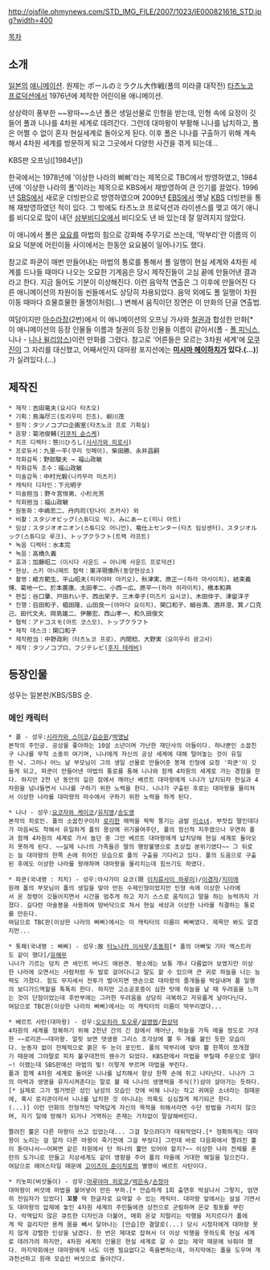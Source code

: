 http://ojsfile.ohmynews.com/STD_IMG_FILE/2007/1023/IE000821616_STD.jpg?width=400

[[목차]]
== 소개 ==
[[일본]]의 [[애니메이션]].
원제는 ポールのミラクル大作戦(폴의 미라클 대작전)
[[타츠노코 프로덕션]]에서 1976년에 제작한 어린이용 애니메이션. 

상상력이 풍부한 ~~왕따~~소년 폴은 생일선물로 인형을 받는데, 인형 속에 요정이 깃들어 폴과 니나를 4차원 세계로 데려간다. 그런데 대마왕이 부활해 니나를 납치하고, 폴은 어쩔 수 없이 혼자 현실세계로 돌아오게 된다. 이후 폴은 니나를 구출하기 위해 계속해서 4차원 세계를 방문하게 되고 그곳에서 다양한 사건을 겪게 되는데...

{{{#!html
<iframe width="560" height="420" src="http://www.youtube.com/embed/BYN1POQ0B4M?rel=0" frameborder="0" allowfullscreen></iframe>
}}}
KBS판 오프닝([1984년])

한국에서는 1978년에 '이상한 나라의 삐삐'라는 제목으로 TBC에서 방영하였고, 1984년에 '이상한 나라의 폴'이라는 제목으로 KBS에서 재방영하여 큰 인기를 끌었다. 1996년 [[SBS]]에서 새로운 더빙판으로 방영하였으며 2009년 [[EBS]]에서 옛날 [[KBS]] 더빙판을 통해 재방영하였던 적이 있다. 그 밖에도 타츠노코 프로덕션과 라이센스를 맺고 여기 애니를 비디오로 많이 내던 [[삼부비디오]]에서 비디오도 낸 바 있는데 잘 알려지지 않았다.

이 애니에서 폴은 [[요요]]를 마법의 힘으로 강화해 주무기로 쓰는데, '딱부리'란 이름의 이 요요 덕분에 어린이들 사이에서는 한동안 요요붐이 일어나기도 했다. 

참고로 파쿤이 매번 만들어내는 마법의 통로를 통해서 폴 일행이 현실 세계와 4차원 세계를 드나들 때마다 나오는 오묘한 기계음은 당시 제작진들이 고심 끝에 만들어낸 결과라고 한다. 지금 들어도 기분이 이상해진다. 이런 음악적 연출은 그 이후에 만들어진 다른 애니메이션의 차원이동 씬들에서도 상당히 차용되었다. 음악 외에도 폴 일행이 차원이동 때마다 흐물흐물한 올챙이처럼(...) 변해서 움직이던 장면은 이 만화의 단골 연출법.

여담이지만  [[아수라장]](2번)에서 이 애니메이션의 오프닝 가사와  [[철권]]과 합성한 만화[* 이 애니메이션의 등장 인물들 이름과 철권의 등장 인물들 이름이 같아서(폴 -  [[폴 피닉스]], 니나 -  [[니나 윌리암스]])이런 만화를 그렸다. 참고로 '어른들은 모르는 3차원 세계'에  [[모쿠진]]이 그 자리를 대신했고, 어째서인지 대마왕 포지션에는  '''[[미시마 헤이하치]]가 있다.(...)''']가 실려있다.(...)

== 제작진 ==

 * 제작：吉田竜夫(요시다 타츠오)
 * 기획：鳥海尽三(토리우미 진조)、柳川茂
 * 원작：タツノコプロ企画室(타츠노코 프로 기획실)
 * 음향：菊池俊輔([[키쿠치 슌스케]])
 * 치프 디렉터：笹川ひろし([[사사가와 히로시]])
 * 프로듀서：九里一平(쿠리 잇페이)、柴田勝、永井昌嗣
 * 작화감독：野部駿夫 → 福山政敏
 * 작화감독 조수：福山政敏
 * 미술감독：中村光毅(나카무라 미츠키)
 * 캐릭터 디자인：下元明子
 * 미술担当：野々宮恒男、小杉光芳
 * 작화担当：福山政敏
 * 원동화：中嶋忠二、丹内司(탄나이 츠카사) 외
 * 비촬：スタジオビッグ(스튜디오 빅)、みにあーと(미니 아트)
 * 임상：スタジオオニオン(스튜디오 어니언)、竜仕上センター(타츠 임상센터)、スタジオルック(스튜디오 루크)、トップクラフト(트랙 라프트)
 * 녹음 디렉터：水本完
 * 녹음：高橋久義
 * 효과：加藤昭二（이시다 사운드 → 아니메 사운드 프로덕션)
 * 현상、스키 아니메트 협력：東洋現像所(동양현상소)
 * 촬영：緒方範生、平山昭夫(히라야마 아키오)、秋津実、原正一(하라 마사이치)、結束義博、菊地一仁、於本廣康、太田孝二、小西一広、原平一(하라 히라이치)、橋本和典
 * 편집：谷口肇、戸田れい子、西出栄子、三木幸子(미즈키 요시코)、木田伴子、津留洋子
 * 진행：召田和子、椙田隆、山田良一(야마다 요이치)、関口和子、細谷満、酒井澄、箕ノ口克己、田代文夫、岡島雄二、伊藤宏、西山孝一、和久田俊文
 * 협력：アドコスモ(아트 코스모)、トップクラフト
 * 제작 데스크：関口和子
 * 제작担当：中野政則（타츠노코 프로）、内間稔、大野実（요미우리 광고사）
 * 제작：タツノコプロ、フジテレビ([[후지 테레비]])
== 등장인물 ==
성우는 일본판/KBS/SBS 순.

=== 메인 캐릭터 ===
 * 폴 - 성우:[[시라카와 스미코]]/[[김순원]]/[[박영남]]
 본작의 주인공. 공상을 좋아하는 10살 소년이며 가난한 재단사의 아들이다. 하나뿐인 소꿉친구 니나를 무척 소중히 여기며, 니나에게 자신의 공상 세계에 대해 털어놓는 것이 유일한 낙. 그러나 어느 날 부모님이 그의 생일 선물로 만들어준 봉제 인형에 요정 '파쿤'이 깃들게 되고, 파쿤이 만들어낸 마법의 통로를 통해 니나와 함께 4차원의 세계로 가는 경험을 한다. 하지만 2천 년 동안의 깊은 잠에서 깨어난 베르트 대마왕에게 니나가 납치되자 현실과 4차원을 넘나들면서 니나를 구하기 위한 노력을 한다. 니나가 구출된 후로는 대마왕을 물리쳐서 이상한 나라를 대마왕의 마수에서 구하기 위한 노력을 하게 된다.

 * 니나 - 성우:[[요코자와 케이코]]/[[유지영]]/[[송도영]]
 본작의 히로인. 폴의 소꿉친구이자 [[로리]]한 매력을 팍팍 풍기는 금발 [[미소녀]]. 부잣집 딸인데다가 마음씨도 착해서 유일하게 폴의 몽상에 귀기울여주던, 폴의 정신적 지주였으나 우연히 폴과 함께 4차원의 세계로 가서 놀던 중 그만 베르트 대마왕에게 납치당해 현실 세계로 돌아오지 못하게 된다. ~~실제 니나의 가족들은 딸의 행방불명으로 초상집 분위기였다~~ 그 뒤로는 늘 대마왕의 한쪽 손에 쥐어진 모습으로 폴의 구출을 기다리고 있다. 폴의 도움으로 구출된 후에도 이상한 나라를 왕래하며 대마왕을 물리치는데 힘쓰기도 하였다. 

 * 파쿤(국내명 : 치치) - 성우:아사가미 요코(現 [[이치류사이 하루미]])/[[이경자]]/[[지미애]]
 원래 폴의 부모님이 폴의 생일을 맞아 만든 수제인형이었지만 인형 속에 이상한 나라에서 온 정령이 깃들어지면서 시간을 멈추게 하고 자기 스스로 움직이고 말을 하는 능력까지 가졌다. 길다란 마술봉을 사용하여 땅바닥으로 쳐서 현실 세상과 이상한 나라를 직결하는 통로를 만든다. 
 여담으로 TBC판(이상한 나라의 삐삐)에서는 이 캐릭터의 이름이 삐삐였다. 제목만 봐도 알겠지만...

 * 톳페(국내명 : 삐삐) - 성우:故 [[타노나카 이사무]]/[[조동희]][* 폴의 아빠및 기타 엑스트라도 같이 했다]/[[유해무]]
 니나가 기르는 덩치 큰 세인트 버나드 애완견. 평소에는 보통 개나 다름없어 보였지만 이상한 나라에 오면서는 사람처럼 두 발로 걸어다니고 말도 할 수 있으며 큰 귀로 하늘을 나는 능력도 가졌다. 힘도 무지세서 전투가 벌어지면 맨손으로 대마왕의 졸개들을 박살내며 폴 일행의 보디가드역할을 톡톡히 한다. 하지만 고소공포증이 심한 탓에 하늘을 날 때 두려움을 느끼는 것이 단점이었는데 후반부에는 그러한 두려움을 상당히 극복하고 자유롭게 날아다닌다. 
 여담으로 TBC판(이상한 나라의 삐삐)에서는 이 캐릭터의 이름이 딱부리였다...

 * 베르트 사탄(대마왕) - 성우:[[오오히라 토오루]]/[[설영범]]/[[한상덕]]
 4차원의 세계를 정복하기 위해 2천년 간의 긴 잠에서 깨어난, 하늘을 가득 메울 정도로 거대한 ~~로리콘~~대마왕. 얼핏 보면 뎃생용 그리스 조각상에 뿔 두 개를 붙인 듯한 모습이다. 눈동자 없이 전체적으로 붉은 두 눈이 포인트. 폴의 딱부리에 맞아 뿔 한쪽이 쪼개졌기 때문에 그야말로 피차 불구대천의 웬수가 되었다. KBS판에서 마법을 부릴때 주문으로 델타~! 이랬는데 SBS판에선 마법의 빛! 이렇게 부르며 마법을 부린다.
 폴과 함께 4차원 세계로 들어온 니나를 납치해서 항상 한쪽 손에 쥐고 나타난다. 니나가 그의 마력과 생명을 유지시켜준다는 말로 볼 때 니나의 생명력을 주식(?)삼아 살아가는 듯하다.[* 실제로 그가 벌거벗은 성인 남성의 모습인 것에 비해 니나는 작고 귀여운 소녀라는 점때문에, 혹시 로리콘이라서 니나를 납치한 것 아니냐는 의혹도 심심찮게 제기되곤 한다.(...)] 이런 만화의 전형적인 악역답게 자신의 목적을 위해서라면 수단 방법을 가리지 않으며, 자기 일에 방해가 되거나 거역하는 존재는 가차없이 말살해버린다.

 짤려진 뿔은 다른 마왕이 쓰고 있었는데... 그걸 찾으려다가 태워먹었다.[* 정확하게는 대마왕이 노리는 걸 알자 다른 마왕이 죽기전에 그걸 부쉈다] 그런데 바로 다음화에서 짤려진 뿔이 돋아나서~~어쩌면 같은 차원에서 단 하나의 뿔만 있어야 할지?~~ 이상한 나라 전체를 혼란의 도가니로 만들고 지상세계도 같이 영향을 주어 폴의 마을에 거대한 해일을 일으킨다.
 여담으로 헤어스타일 때문에 [[고이즈미 준이치로]]의 별명이 베르트 사탄이다.

 * 키놋피(버섯돌이) - 성우:[[마루야마 히로코]]/[[박은숙]]/[[손정아]]
 대마왕이 버섯에 마법을 불어넣어 만든 부하.[* 안습하게 1회 출연후 박살나서 그렇지, 엄연히 전임자가 있었다] '''꼬붕''' 딱 한글자로 요약할 수 있는 캐릭터. 대마왕 앞에서는 설설 기면서도 대마왕의 압제에 놓인 4차원 세계의 주민들에겐 상전으로 군림하며 온갖 횡포를 부린다. 악역답지 않은 큐트한 디자인과 더불어, 매회 온갖 치떨리는 악행을 저지르다가 폴에게 딱 걸리지만 용케 몸을 빼서 달아나는 [안습]한 결말로(...) 당시 시청자에게 대마왕 못지 않게 강렬한 인상을 남겼다. 한 번은 제대로 잡혀서 더 이상 악행을 못하도록 현실 세계로 데려가려 하지만, 4차원 세계의 인물은 현실 세계로 갈 수 없는 제약 때문에 놔줘야 했다. 마지막회에선 대마왕에게 너도 이젠 필요없다고 죽을뻔하는데, 마지막에는 폴을 도우며 개과천선하고 원래 모습인 버섯으로 돌아간다.
